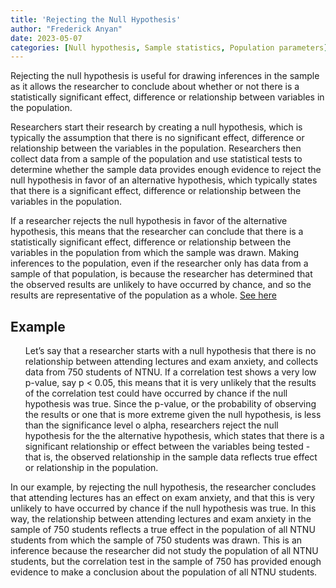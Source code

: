 ```yaml
---
title: 'Rejecting the Null Hypothesis'
author: "Frederick Anyan"
date: 2023-05-07
categories: [Null hypothesis, Sample statistics, Population parameters]
---
```


Rejecting the null hypothesis is useful for drawing inferences in the sample as it allows the researcher to conclude about whether or not there is a statistically significant effect, difference or relationship between variables in the population.

Researchers start their research by creating a null hypothesis, which is typically the assumption that there is no significant effect, difference or relationship between the variables in the population. Researchers then collect data from a sample of the population and use statistical tests to determine whether the sample data provides enough evidence to reject the null hypothesis in favor of an alternative hypothesis, which typically states that there is a significant effect, difference or relationship between the variables in the population.

If a researcher rejects the null hypothesis in favor of the alternative hypothesis, this means that the researcher can conclude that there is a statistically significant effect, difference or relationship between the variables in the population from which the sample was drawn. Making inferences to the population, even if the researcher only has data from a sample of that population, is because the researcher has determined that the observed results are unlikely to have occurred by chance, and so the results are representative of the population as a whole. [See here](https://frederickanyan.github.io/quantposts/null%20hypothesis%20testing/)

## Example

<ul>Let's say that a researcher starts with a null hypothesis that there is no relationship between attending lectures and exam anxiety, and collects data from 750 students of NTNU. If a correlation test shows a very low p-value, say p < 0.05, this means that it is very unlikely that the results of the correlation test could have occurred by chance if the null hypothesis was true. Since the p-value, or the probability of observing the results or one that is more extreme given the null hypothesis, is less than the significance level o alpha, researchers reject the null hypothesis for the the alternative hypothesis, which states that there is a significant relationship or effect between the variables being tested - that is, the observed relationship in the sample data reflects true effect or relationship in the population.</ul>

In our example, by rejecting the null hypothesis, the researcher concludes that attending lectures has an effect on exam anxiety, and that this is very unlikely to have occurred by chance if the null hypothesis was true. In this way, the relationship between attending lectures and exam anxiety in the sample of 750 students reflects a true effect in the population of all NTNU students from which the sample of 750 students was drawn. This is an inference because the researcher did not study the population of all NTNU students, but the correlation test in the sample of 750 has provided enough evidence to make a conclusion about the population of all NTNU students.

